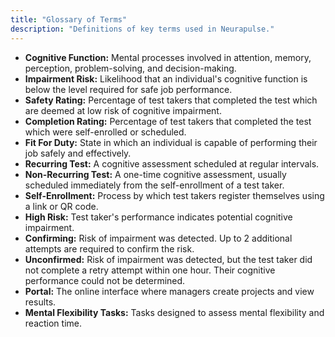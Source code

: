 ```yaml
---
title: "Glossary of Terms"
description: "Definitions of key terms used in Neurapulse."
---
```


* **Cognitive Function:** Mental processes involved in attention, memory, perception, problem-solving, and decision-making.
* **Impairment Risk:** Likelihood that an individual's cognitive function is below the level required for safe job performance.
* **Safety Rating:** Percentage of test takers that completed the test which are deemed at low risk of cognitive impairment.
* **Completion Rating:** Percentage of test takers that completed the test which were self-enrolled or scheduled.
* **Fit For Duty:** State in which an individual is capable of performing their job safely and effectively.
* **Recurring Test:** A cognitive assessment scheduled at regular intervals.
* **Non-Recurring Test:** A one-time cognitive assessment, usually scheduled immediately from the self-enrollment of a test taker.
* **Self-Enrollment:** Process by which test takers register themselves using a link or QR code.
* **High Risk:** Test taker's performance indicates potential cognitive impairment.
* **Confirming:** Risk of impairment was detected. Up to 2 additional attempts are required to confirm the risk.
* **Unconfirmed:** Risk of impairment was detected, but the test taker did not complete a retry attempt within one hour. Their cognitive performance could not be determined.
* **Portal:** The online interface where managers create projects and view results.
* **Mental Flexibility Tasks:** Tasks designed to assess mental flexibility and reaction time.

